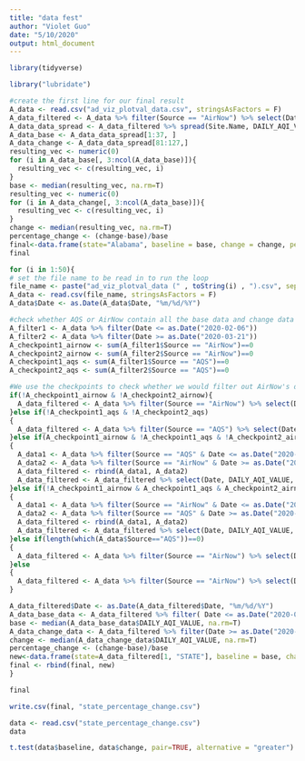 ```yaml
---
title: "data fest"
author: "Violet Guo"
date: "5/10/2020"
output: html_document
---
```

```r
library(tidyverse)

```

```r
library("lubridate")
```


```r
#create the first line for our final result 
A_data <- read.csv("ad_viz_plotval_data.csv", stringsAsFactors = F)
A_data_filtered <- A_data %>% filter(Source == "AirNow") %>% select(Date, DAILY_AQI_VALUE, STATE, Site.Name)
A_data_data_spread <- A_data_filtered %>% spread(Site.Name, DAILY_AQI_VALUE)
A_data_base <- A_data_data_spread[1:37, ]
A_data_change <- A_data_data_spread[81:127,]
resulting_vec <- numeric(0)
for (i in A_data_base[, 3:ncol(A_data_base)]){
  resulting_vec <- c(resulting_vec, i)
}
base <- median(resulting_vec, na.rm=T)
resulting_vec <- numeric(0)
for (i in A_data_change[, 3:ncol(A_data_base)]){
  resulting_vec <- c(resulting_vec, i)
}
change <- median(resulting_vec, na.rm=T)
percentage_change <- (change-base)/base
final<-data.frame(state="Alabama", baseline = base, change = change, percent = percentage_change)
final
```

```r
for (i in 1:50){
# set the file name to be read in to run the loop
file_name <- paste("ad_viz_plotval_data (" , toString(i) , ").csv", sep="")
A_data <- read.csv(file_name, stringsAsFactors = F)
A_data$Date <- as.Date(A_data$Date, "%m/%d/%Y")

#check whether AQS or AirNow contain all the base data and change data that we need 
A_filter1 <- A_data %>% filter(Date <= as.Date("2020-02-06"))
A_filter2 <- A_data %>% filter(Date >= as.Date("2020-03-21"))
A_checkpoint1_airnow <- sum(A_filter1$Source == "AirNow")==0
A_checkpoint2_airnow <- sum(A_filter2$Source == "AirNow")==0
A_checkpoint1_aqs <- sum(A_filter1$Source == "AQS")==0
A_checkpoint2_aqs <- sum(A_filter2$Source == "AQS")==0

#We use the checkpoints to check whether we would filter out AirNow's data as sources or AQS
if(!A_checkpoint1_airnow & !A_checkpoint2_airnow){
  A_data_filtered <- A_data %>% filter(Source == "AirNow") %>% select(Date, DAILY_AQI_VALUE, STATE, Site.Name)
}else if(!A_checkpoint1_aqs & !A_checkpoint2_aqs)
{
  A_data_filtered <- A_data %>% filter(Source == "AQS") %>% select(Date, DAILY_AQI_VALUE, STATE, Site.Name)
}else if(A_checkpoint1_airnow & !A_checkpoint1_aqs & !A_checkpoint2_airnow & A_checkpoint2_aqs) #there is data as base for aqs and change for airnow
{
  A_data1 <- A_data %>% filter(Source == "AQS" & Date <= as.Date("2020-02-06")) 
  A_data2 <- A_data %>% filter(Source == "AirNow" & Date >= as.Date("2020-03-21"))
  A_data_filtered <- rbind(A_data1, A_data2)
  A_data_filtered <- A_data_filtered %>% select(Date, DAILY_AQI_VALUE, STATE, Site.Name)
}else if(!A_checkpoint1_airnow & A_checkpoint1_aqs & A_checkpoint2_airnow & !A_checkpoint2_aqs) # there is data as base for airnow and change for aqs
{
  A_data1 <- A_data %>% filter(Source == "AirNow" & Date <= as.Date("2020-02-06")) 
  A_data2 <- A_data %>% filter(Source == "AQS" & Date >= as.Date("2020-03-21"))
  A_data_filtered <- rbind(A_data1, A_data2)
  A_data_filtered <- A_data_filtered %>% select(Date, DAILY_AQI_VALUE, STATE, Site.Name)
}else if(length(which(A_data$Source=="AQS"))==0)
{
  A_data_filtered <- A_data %>% filter(Source == "AirNow") %>% select(Date, DAILY_AQI_VALUE, STATE, Site.Name)
}else
{
  A_data_filtered <- A_data %>% filter(Source == "AirNow") %>% select(Date, DAILY_AQI_VALUE, STATE, Site.Name)
}

A_data_filtered$Date <- as.Date(A_data_filtered$Date, "%m/%d/%Y")
A_data_base_data <- A_data_filtered %>% filter( Date <= as.Date("2020-02-06"))
base <- median(A_data_base_data$DAILY_AQI_VALUE, na.rm=T)
A_data_change_data <- A_data_filtered %>% filter(Date >= as.Date("2020-03-21"))
change <- median(A_data_change_data$DAILY_AQI_VALUE, na.rm=T)
percentage_change <- (change-base)/base
new<-data.frame(state=A_data_filtered[1, "STATE"], baseline = base, change = change, percent = percentage_change)
final <- rbind(final, new)
}
```

```r
final
```

```r
write.csv(final, "state_percentage_change.csv")
```
```r
data <- read.csv("state_percentage_change.csv")
data
```


```r
t.test(data$baseline, data$change, pair=TRUE, alternative = "greater")
```


